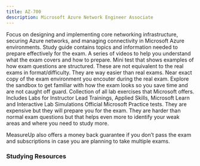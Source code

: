 ```yaml
---
title: AZ-700
description: Microsoft Azure Network Engineer Associate
---
```



<Card title="Get Started" icon="star">
  <LinkCard
    title="Exam AZ-700: Microsoft Azure Network Engineer Associate"
    href="https://learn.microsoft.com/certifications/exams/az-700?WT.mc_id=studentamb_165290"
    target="_blank"
  />
  Focus on designing and implementing core networking infrastructure, securing Azure
  networks, and managing connectivity in Microsoft Azure environments.
  <LinkCard
    title="AZ-700 Study Guide"
    href="https://learn.microsoft.com/credentials/certifications/resources/study-guides/az-700?WT.mc_id=studentamb_165290"
    target="_blank"
  />
  Study guide contains topics and information needed to prepare effectively for the
  exam.
  <LinkCard
    title="Exam Readiness Zone"
    href="https://learn.microsoft.com/en-us/shows/exam-readiness-zone/preparing-for-az-700-design-and-implement-core-networking-infrastructure-1-of-5?WT.mc_id=studentamb_165290"
    target="_blank"
  />
  A series of videos to help you understand what the exam covers and how to prepare.
  <LinkCard
    title="Practice Assessment"
    href="https://learn.microsoft.com/en-us/certifications/exams/az-700/practice/assessment?assessment-type=practice&assessmentId=70&WT.mc_id=studentamb_165290"
    target="_blank"
  />
  Mini test that shows examples of how exam questions are structured. These are not
  equivalent to the real exams in format/difficulty. They are way easier than real
  exams.
  <LinkCard title="Exam Sandbox" href="https://aka.ms/examdemo" target="_blank"/>
  Near exact copy of the exam environment you encouter during the real exam. Explore the sandbox to get familiar with how the exam looks so you save time and are not caught off guard.
  <LinkCard
    title="GitHub Labs"
    href="https://aka.ms/az700labs"
    target="_blank"
  />
  Collection of all lab exercises that Microsoft offers. Includes Labs for Instructor Lead Trainings, 
  Applied Skills, Microsoft Learn and Interactive Lab Simulations
</Card>

<Card title="MeasureUp Practice Tests" icon="open-book">
  <LinkCard
    title="MeasureUp Practice Test"
    href="https://www.measureup.com/microsoft-practice-test-az-700-designing-and-implementing-azure-networking-solutions.html#u44"
    target="_blank"
  />
  <LinkCard title="MeasureUp Subscriptions" href="https://www.measureup.com/subscription-plans-for-individuals#u44" target="_blank"/>
      Official Microsoft Practice tests. They are expensive but they will prepare you for the exam. They are harder than normal exam questions but that helps 
      even more to identify your weak areas and where you need to study more. 

MeasureUp also offers a money back guarantee if you don’t pass the exam and subscriptions in case you are planning to take multiple exams. 
</Card>

### Studying Resources

<Tabs>

<TabItem label="Text">
  <CardGrid>
    <LinkCard
      title="Microsoft Learn"
      href="https://learn.microsoft.com/certifications/exams/az-700?WT.mc_id=studentamb_165290"
      target="_blank"
    />
  </CardGrid>
</TabItem>

<TabItem label="Videos">
  <CardGrid>
    <LinkCard
      title="John Savill's Course"
      href="https://www.youtube.com/playlist?list=PLlVtbbG169nGeFODKRZhjqdSxFpSPXVOa"
      target="_blank"
    />
    <LinkCard
      title="I am IT Geek Course"
      href="https://www.youtube.com/watch?v=aM3YPdeln_U&list=PLJBGLF8tZlXPMrwa1ix_Tv5P6RiF8ni3t&pp=iAQB"
      target="_blank"
    />
    <LinkCard
      title="Azure Networking Masterclass - A Guide to Cloud"
      href="https://www.youtube.com/watch?v=DFdOi0QVso4"
      target="_blank"
    />
    <LinkCard title="Microsoft Enterprise Skills Initiative Intructor-led course" href="https://esi.microsoft.com/Search?q=AZ-700&avail=Available&learningoption=Advanced+Role+Based" target="_blank"/>
  </CardGrid>
</TabItem>

<TabItem label="Paid">
  <CardGrid>
    <LinkCard
      title="Pluralsight Course"
      href="https://www.pluralsight.com/paths/designing-and-implementing-microsoft-azure-networking-solutions-az-700"
      target="_blank"
    />
  </CardGrid>
</TabItem>

  <TabItem label="Tests">
  <CardGrid>
    <LinkCard title="MeasureUp Practice Tests" href="https://www.measureup.com/microsoft-practice-test-az-700-designing-and-implementing-azure-networking-solutions.html#u44" target="_blank"/>
  </CardGrid>
  </TabItem>

  <TabItem label="Misc">
  <CardGrid>
    <LinkCard title="Microsoft Azure Free Account" href="https://azure.microsoft.com/en-us/offers/ms-azr-0044p?WT.mc_id=studentamb_165290" target="_blank"/> 
    <LinkCard title="CISCO Networking Basics Course" href="https://skillsforall.com/course/networking-basics?courseLang=en-US" target="_blank"/>
  </CardGrid>
  </TabItem>
</Tabs>
